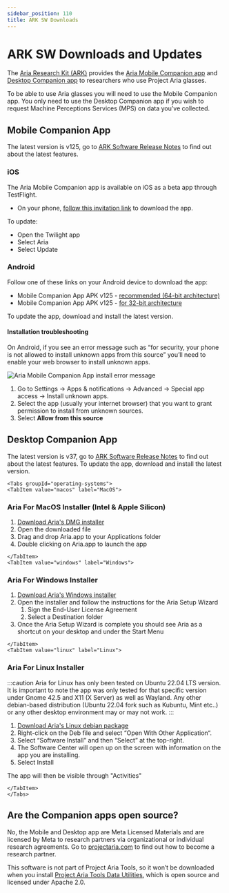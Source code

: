```yaml
---
sidebar_position: 110
title: ARK SW Downloads
---
```


# ARK SW Downloads and Updates


The [Aria Research Kit (ARK)](/docs/ARK/about_ARK) provides the [Aria Mobile Companion app](/docs/ARK/mobile_companion_app) and [Desktop Companion app](/docs/ARK/desktop_companion_app) to researchers who use Project Aria glasses.

To be able to use Aria glasses you will need to use the Mobile Companion app. You only need to use the Desktop Companion app if you wish to request Machine Perceptions Services (MPS) on data you’ve collected.


## Mobile Companion App

The latest version is v125, go to [ARK Software Release Notes](/docs/ARK/sw_release_notes) to find out about the latest features.

### iOS
The Aria Mobile Companion app is available on iOS as a beta app through TestFlight.

* On your phone, [follow this invitation link](https://testflight.apple.com/join/G9sm51a8) to download the app.

To update:
* Open the Twilight app
* Select Aria
* Select Update

### Android
Follow one of these links on your Android device to download the app:

* Mobile Companion App APK v125 - [recommended (64-bit architecture)](https://foreign-service-public-assets.s3.us-west-2.amazonaws.com/apps/android/Aria_v125_arm64.apk)
* Mobile Companion App APK v125 - [for 32-bit architecture](https://foreign-service-public-assets.s3.us-west-2.amazonaws.com/apps/android/Aria_v125_arm32.apk)

To update the app, download and install the latest version.

#### Installation troubleshooting

On Android, if you see an error message such as “for security, your phone is not allowed to install unknown apps from this source” you’ll need to enable your web browser to install unknown apps.

![Aria Mobile Companion App install error message](/img/ARK/unknown_app_error.png)

1. Go to Settings → Apps & notifications → Advanced → Special app access → Install unknown apps.
2. Select the app (usually your internet browser) that you want to grant permission to install from unknown sources.
3. Select **Allow from this source**

## Desktop Companion App

The latest version is v37, go to [ARK Software Release Notes](/docs/ARK/sw_release_notes) to find out about the latest features. To update the app, download and install the latest version.

```mdx-code-block
<Tabs groupId="operating-systems">
<TabItem value="macos" label="MacOS">
```
### Aria For MacOS Installer (Intel & Apple Silicon)

1. [Download Aria's DMG installer](https://foreign-service-public-assets.s3.us-west-2.amazonaws.com/apps/mac/Aria_v37.dmg)
2. Open the downloaded file
3. Drag and drop Aria.app to your Applications folder
4. Double clicking on Aria.app to launch the app

```mdx-code-block
</TabItem>
<TabItem value="windows" label="Windows">
```
### Aria For Windows Installer

1. [Download Aria's Windows installer](https://foreign-service-public-assets.s3.us-west-2.amazonaws.com/apps/windows/Aria_v37.msi)
2. Open the installer and follow the instructions for the Aria Setup Wizard
    1. Sign the End-User License Agreement
    2. Select a Destination folder
3. Once the Aria Setup Wizard is complete you should see Aria as a shortcut on your desktop and under the Start Menu

```mdx-code-block
</TabItem>
<TabItem value="linux" label="Linux">
```
### Aria For Linux Installer

:::caution Aria for Linux has only been tested on Ubuntu 22.04 LTS version.
It is important to note the app was only tested for that specific version under Gnome 42.5 and X11 (X Server) as well as Wayland. Any other debian-based distribution (Ubuntu 22.04 fork such as Kubuntu, Mint etc..) or any other desktop environment may or may not work.
:::

1. [Download Aria's Linux debian package](https://foreign-service-public-assets.s3.us-west-2.amazonaws.com/apps/linux/Aria_v36.deb)
2. Right-click on the Deb file and select “Open With Other Application“.
3. Select “Software Install” and then “Select” at the top-right.
4. The Software Center will open up on the screen with information on the app you are installing.
5. Select Install

The app will then be visible through "Activities"

```mdx-code-block
</TabItem>
</Tabs>
```

## Are the Companion apps open source?

No, the Mobile and Desktop app are Meta Licensed Materials and are licensed by Meta to research partners via organizational or individual research agreements. Go to [projectaria.com](https://www.projectaria.com/research-kit/) to find out how to become a research partner.



This software is not part of Project Aria Tools, so it won’t be downloaded when you install [Project Aria Tools Data Utilities](https://facebookresearch.github.io/projectaria_tools/docs/data_utilities), which is open source and licensed under Apache 2.0.

